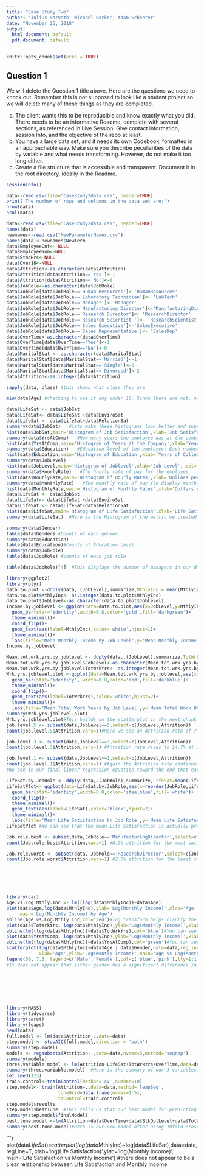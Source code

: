 ```yaml
---
title: "Case Study Two"
author: "Julius Horvath, Michael Barker, Adam Scheerer"
date: "November 25, 2018"
output:
  html_document: default
  pdf_document: default
---
```


```r
knitr::opts_chunk$set(echo = TRUE)
```

## Question 1 

We will delete the Question 1 title above. Here are the questions we need to knock out. Remember this is not supposed to look like a student project so we will delete many of these things as they are completed.

a.	The client wants this to be reproducible and know exactly what you did.  There needs to be an informative Readme, complete with several sections, as referenced in Live Session.  Give contact information, session Info, and the objective of the repo at least.  
b.	You have a large data set, and it needs its own Codebook, formatted in an approachable way.  Make sure you describe peculiarities of the data by variable and what needs transforming.  However, do not make it too long either.
c.	Create a file structure that is accessible and transparent.  Document it in the root directory, ideally in the Readme.

```r
sessionInfo()
```


```r
data<-read.csv(file="CaseStudy2data.csv", header=TRUE)
print('The number of rows and columns in the data set are:')
nrow(data)
ncol(data)
```

```r
data<-read.csv(file="CaseStudy2data.csv", header=TRUE)
names(data)
newnames<-read.csv("NewParameterNames.csv")
names(data)<-newnames$NewTerm
data$EmployeeCnt<- NULL
data$EmployeeNum<-NULL
data$StndHrs<-NULL
data$Over18<-NULL
data$Attrition<-as.character(data$Attrition)
data$Attrition[data$Attrition=='Yes']<-1
data$Attrition[data$Attrition=='No']<-0
data$JobRole<-as.character(data$JobRole)
data$JobRole[data$JobRole=='Human Resources']<-'HumanResources'
data$JobRole[data$JobRole=='Laboratory Technician']<- 'LabTech'
data$JobRole[data$JobRole=='Manager']<-'Manager'
data$JobRole[data$JobRole=='Manufacturing Director']<-'ManufacturingDirector'
data$JobRole[data$JobRole=='Research Director']<- 'ResearchDirector'
data$JobRole[data$JobRole=='Research Scientist ']<- 'ResearchScientist'
data$JobRole[data$JobRole=='Sales Executive']<-'SalesExecutive'
data$JobRole[data$JobRole=='Sales Representative']<- 'SalesRep'
data$OverTime<-as.character(data$OverTime)
data$OverTime[data$OverTime=='Yes']<-1
data$OverTime[data$OverTime=='No']<-0
data$MaritalStat <- as.character(data$MaritalStat)
data$MaritalStat[data$MaritalStat=='Married']<-1
data$MaritalStat[data$MaritalStat=='Single']<-0
data$MaritalStat[data$MaritalStat=='Divorced']<-2
data$Attrition<-as.integer(data$Attrition)
```
```r
sapply(data, class) #this shows what class they are
```


```r
min(data$Age) #checking to see if any under 18. Since there are not, no need to remove at this point. 
```
```r
data$LifeSat <- data$JobSat
data$LifeSat<- data$LifeSat +data$EnviroSat
data$LifeSat <- data$LifeSat+data$RelationSat
summary(data$JobSat)   #lets make these histograms look better and supply commentary on them.
hist(data$JobSat,main='Histogram of Job Satisfaction',xlab='Job Satisfaction',col='green',breaks=c(0,1,2,3,4),prob=T,ylim=c(0,0.35))
summary(data$YrsAtComp)   #How many years the employee was at the company.
hist(data$YrsAtComp,main='Histogram of Years at the Company',xlab='Years at Company',col='red',xlim=c(0,40),prob=T)
summary(data$Education)   #Education level of the employee. Each number indicates how many years of college they have completed.
hist(data$Education,main='Histogram of Education',xlab='Years of College completed',col='blue',xlim=c(1,5),breaks=c(0,1,2,3,4,5),prob=T)
summary(data$JobLevel)
hist(data$JobLevel,main='Histogram of Joblevel',xlab='Job Level', col='yellow',xlim=c(1,5))
summary(data$HourlyRate)   #The hourly rate of pay for the employee
hist(data$HourlyRate,main='Histogram of Hourly Rates',xlab='Dollars per Hour',col='DarkGreen',ylim=c(0,150))
summary(data$MonthlyRate)   #The monthly rate of pay (to display monthly income in comparison to hourly pay to show if the employee is less than or more than full time if hourly)
hist(data$MonthlyRate,main='Histogram of Monthly Rates',xlab='Dollars per Month', col='DarkBlue',xlim=c(2000,27000))
data$LifeSat <- data$JobSat
data$LifeSat<- data$LifeSat +data$EnviroSat
data$LifeSat <- data$LifeSat+data$RelationSat
hist(data$LifeSat,main='Histogram of Life Satisfaction',xlab='Life Satisfaction Metric', col='Purple',xlim=c(3,12),probability = T)
summary(data$LifeSat)  #Here is the Histogram of the metric we created for Life Satisfaction.  The Life Satisfaction score is simply the sum of Job Satisfaction, Environment Satisfaction, and Relationsip Satisfaction 
```

```r
summary(data$Gender)
table(data$Gender) #Counts of each gender.
summary(data$Education)
table(data$Education)#Counts of Education Level
summary(data$JobRole)
table(data$JobRole) #counts of each job role
```


```r
table(data$JobRole)[4]  #This displays the number of managers in our dataset.
```

```r
library(ggplot2)
library(plyr)
data.to.plot <-ddply(data,.(JobLevel),summarize,MthlyInc = mean(MthlyInc))
data.to.plot$MthlyInc<- as.integer(data.to.plot$MthlyInc)
data.to.plot$JobLevel<-as.character(data.to.plot$JobLevel)
Income.by.joblevel <- ggplot(data=data.to.plot,aes(x=JobLevel,y=MthlyInc))+
  geom_bar(stat='identity',width=0.8,color='gold',fill='darkgreen')+
  theme_minimal()+
  coord_flip()+
  geom_text(aes(label=MthlyInc),color='white',hjust=1)+
  theme_minimal()+
  labs(title='Mean Monthly Income by Job Level',y='Mean Monthly Income',x='Job Level',caption='With data from DDSAnalytics')
Income.by.joblevel

Mean.tot.wrk.yrs.by.joblevel <- ddply(data,.(JobLevel),summarize,TotWrkYrs=mean(TotWrkYrs))
Mean.tot.wrk.yrs.by.joblevel$JobLevel<-as.character(Mean.tot.wrk.yrs.by.joblevel$JobLevel)
Mean.tot.wrk.yrs.by.joblevel$TotWrkYrs<- as.integer(Mean.tot.wrk.yrs.by.joblevel$TotWrkYrs)
Wrk.yrs.joblevel.plot <-ggplot(data=Mean.tot.wrk.yrs.by.joblevel,aes(x=JobLevel,y=TotWrkYrs))+
  geom_bar(stat='identity', width=0.8,color='red',fill='darkblue')+
  theme_minimal()+
  coord_flip()+
  geom_text(aes(label=TotWrkYrs),color='white',hjust=2)+
  theme_minimal()+
  labs(title='Mean Total Work Years by Job Level',y='Mean Total Work Hours',x='Job Level',caption='With data from DDSAnalytics')
summary(Wrk.yrs.joblevel.plot)
Wrk.yrs.joblevel.plot#This builds on the scatterplot in the next chunk that has log(Monthly Inc) plotted against Age and Years Worked.  The higher the job level correlates with more years worked and in turn high Monthly wages.
job.level.5 <- subset(data,JobLevel==5,select=c(JobLevel,Attrition))
count(job.level.5$Attrition,vars=1)#Here we see an Attrition rate of 7% at Job Level 5

job.level.3 <- subset(data,JobLevel==3,select=c(JobLevel,Attrition))
count(job.level.3$Attrition,vars=1) #Attrition rate rises to 14.7% at Job Level 3

job.level.1 <- subset(data,JobLevel==1,select=c(JobLevel,Attrition))
count(job.level.1$Attrition,vars=1) #Again the Attrition rate continues to rise and is up to 26.3% at Job Level 1
#We see in our final linear regression equation toward the end that each additional Work Year lowers the chance of attrition by 0.008 so all of this seems to add up.

LifeSat.by.JobRole <- ddply(data,.(JobRole),summarize,LifeSat=mean(LifeSat))
LifeSatPlot<- ggplot(data=LifeSat.by.JobRole,aes(x=reorder(JobRole,LifeSat),y=LifeSat))+
  geom_bar(stat='identity',width=0.8,color='steelblue',fill='white')+
  coord_flip()+
  theme_minimal()+
  geom_text(aes(label=LifeSat),color='black',hjust=2)+
  theme_minimal()+
  labs(title='Mean Life Satisfaction by Job Role',y='Mean Life Satisfaction',x='Job Role',caption='With data from DDSAnalytics')
LifeSatPlot #We can see that the mean Life Satisfaction is actually pretty similar across Job Roles however.  Indicating that it may not be what you do, but how long you've done it that decides your life satisfaction.

Job.role.best <- subset(data,JobRole=='ManufacturingDirector',select=c(JobRole,Attrition))
count(Job.role.best$Attrition,vars=1) #6.9% attrition for the most satisfied job

Job.role.worst <- subset(data, JobRole=='ResearchDirector',select=c(JobRole,Attrition))
count(Job.role.worst$Attrition,vars=1) #2.5% attrition for the least satisfied job although there may be sample size issues with this.







```


```r
library(car)
Age.vs.Log.Mthly.Inc <- lm((log(data$MthlyInc))~data$Age)
plot(data$Age,log(data$MthlyInc),ylab='Log(Monthly Income)',xlab='Age',
     main='Log(Monthly Income) by Age')
abline(Age.vs.Log.Mthly.Inc,col='red')#log transform helps clarify the plots. There appears to be a relationship between age and monthly income, however age is really just a proxy for things like experience or time at a company/in the workforce. plotting those you get a much stronger relationship. 
plot(data$TotWrkYrs, log(data$MthlyInc),ylab='Log(Monthly Income)',xlab='Years Worked',main='Log(Monthly Income) vs Years Worked')
abline(lm((log(data$MthlyInc))~data$TotWrkYrs),col='blue')#You can see here that Years Worked has a similar trendline to Age.
plot(data$YrsAtComp, log(data$MthlyInc),ylab='Log(Monthly Income)',xlab='Years at Company',main='Log(Monthly Income) vs Years at Company')
abline(lm((log(data$MthlyInc))~data$YrsAtComp),col='green')#You can see again that Years at company and Years Worked are very similar in slope.
scatterplot(log(data$MthlyInc)~data$Age | data$Gender,data=data,regLine=T,
            xlab='Age',ylab='Log(Montly Income)',main='Age vs Log(Monthly Income)',legend=F)
legend(50, 7.5, legend=c('Male','Female'),col=c('blue','pink'),lty=1:1,box.col='black')
#It does not appear that either gender has a significant difference in the correlation between Age and the change in Monthly Income.








```



```r
library(MASS)
library(tidyverse)
library(caret)
library(leaps)
head(data)
full.model <- lm(data$Attrition~.,data=data)
step.model <- stepAIC(full.model,direction = 'both')
summary(step.model)
models <- regsubsets(Attrition~.,data=data,nvmax=3,method='seqrep')
summary(models)
three.variable.model <- lm(Attrition~LifeSat+TotWrkYrs+OverTime,data=data)
summary(three.variable.model)  #Here is the summary of our 3 variables that contribute most to attrition, all very statistically significant
set.seed(123)
train.control<-trainControl(method='cv',number=10)
step.model<- train(Attrition~.,data=data,method='leapSeq',
                   tuneGrid=data.frame(nvmax=1:5),
                   trControl=train.control)
step.model$results
step.model$bestTune  #This tells us that our best model for predicting attrition has 4 variables.
summary(step.model$finalModel)
best.tune.model <-lm(Attrition~data$OverTime+data$StkOptLevel+data$TotWrkYrs+LifeSat,data=data)
summary(best.tune.model)#Here is our new model after using 10fold cross-validation to estimate prediction error
```




```r
plot(data$LifeSat)
scatterplot(log(data$MthlyInc)~log(data$LifeSat),data=data,regLine=T,
            xlab='log(Life Satisfaction)',ylab='log(Monthly Income)', main='Life Satisfaction vs Monthly Income')
#there does not appear to be a clear relationship between Life Satisfaction and Monthly Income 

